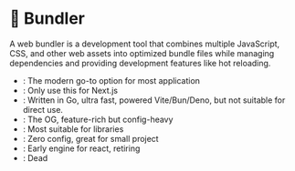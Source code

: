 
# 🌯 Bundler

A web bundler is a development tool that combines multiple JavaScript, CSS, and other web assets into optimized bundle files while managing dependencies and providing development features like hot reloading.

- <GitHubBadge slug="vitejs/vite" />: The modern go-to option for most
  application
- <GitHubBadge slug="vercel/turborepo" />: Only use this for Next.js
- <GitHubBadge slug="evanw/esbuild" />: Written in Go, ultra fast, powered
  Vite/Bun/Deno, but not suitable for direct use.
- <GitHubBadge slug="webpack/webpack" />: The OG, feature-rich but config-heavy
- <GitHubBadge slug="rollup/rollup" />: Most suitable for libraries
- <GitHubBadge slug="parcel-bundler/parcel" />: Zero config, great for small
  project
- <GitHubBadge slug="browserify/browserify" />: Early engine for react, retiring
- <GitHubBadge slug="FredKSchott/snowpack" />: Dead
